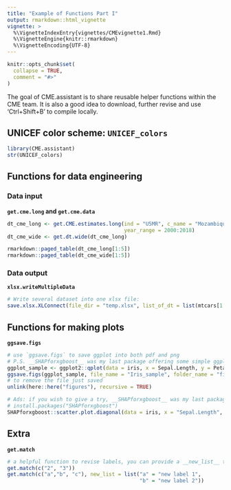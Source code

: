 ```yaml
---
title: "Example of Functions Part I"
output: rmarkdown::html_vignette
vignette: >
  %\VignetteIndexEntry{vignettes/CMEvignette1.Rmd}
  %\VignetteEngine{knitr::rmarkdown}
  %\VignetteEncoding{UTF-8}
---
```


```r
knitr::opts_chunk$set(
  collapse = TRUE,
  comment = "#>"
)
```

The goal of CME.assistant is to share reusable helper functions within the CME team.
It is also a good idea to download, further revise and use 'Ctrl+Shift+B' to compile locally.

## UNICEF color scheme: `UNICEF_colors`
```r
library(CME.assistant)
str(UNICEF_colors)
```

## Functions for data engineering

### Data input

**`get.cme.long` and `get.cme.data`**
```r
dt_cme_long <- get.CME.estimates.long(ind = "U5MR", c_name = "Mozambique",
                                      year_range = 2000:2018)
dt_cme_wide <- get.dt.wide(dt_cme_long)

rmarkdown::paged_table(dt_cme_long[1:5])
rmarkdown::paged_table(dt_cme_wide[1:5])
```


### Data output

**`xlsx.writeMultipleData`**
```r
# Write several dataset into one xlsx file:
save.xlsx.XLConnect(file_dir = "temp.xlsx", list_of_dt = list(mtcars[1:5,]))
```

## Functions for making plots

**`ggsave.figs`**
```r
# use `ggsave.figs` to save ggplot into both pdf and png
# P.S. __SHAPforxgboost__ was my last package offering some simple ggplot visualization functions
ggplot_sample <- ggplot2::qplot(data = iris, x = Sepal.Length, y = Petal.Length)
ggsave.figs(ggplot_sample, file_name = "Iris_sample", folder_name = "figures")
# to remove the file just saved
unlink(here::here("figures"), recursive = TRUE)

# Ads: if you wish to give a try, __SHAPforxgboost__ was my last package offering some ggplot visualization functions
# install.packages("SHAPforxgboost")
SHAPforxgboost::scatter.plot.diagonal(data = iris, x = "Sepal.Length", y = "Petal.Length")
```


## Extra  
**`get.match`**
```r
# a helpful function to revise labels, you can provide a __new_list__ to define the labels
get.match(c("2", "3"))
get.match(c("a","b", "c"), new_list = list("a" = "new label 1",
                                           "b" = "new label 2"))

```

